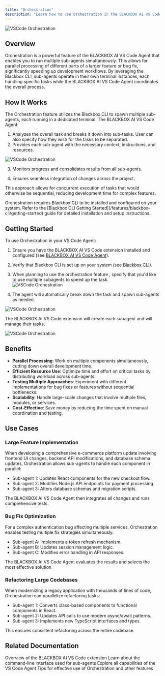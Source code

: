 ```yaml
---
title: "Orchestration"
description: "Learn how to use Orchestration in the BLACKBOX AI VS Code Agent to run multiple sub-agents in parallel for efficient development of large features."
---
```


![VSCode Orchestration](/images/vscode-agent/vscode_agent_orch_agent_create.png)

## Overview

Orchestration is a powerful feature of the BLACKBOX AI VS Code Agent that enables you to run multiple sub-agents simultaneously. This allows for parallel processing of different parts of a larger feature or bug fix, significantly speeding up development workflows. By leveraging the Blackbox CLI, sub-agents operate in their own terminal instances, each handling specific tasks while the BLACKBOX AI VS Code Agent coordinates the overall process.

## How It Works

The Orchestration feature utilizes the Blackbox CLI to spawn multiple sub-agents, each running in a dedicated terminal. The BLACKBOX AI VS Code Agent:

1. Analyzes the overall task and breaks it down into sub-tasks. User can also specify how they wish for the tasks to be separated.
2. Provides each sub-agent with the necessary context, instructions, and resources.

![VSCode Orchestration](/images/vscode-agent/vscode_agent_orch_task_assign.png)

3. Monitors progress and consolidates results from all sub-agents.

4. Ensures seamless integration of changes across the project.

This approach allows for concurrent execution of tasks that would otherwise be sequential, reducing development time for complex features.

<Note>
  Orchestration requires Blackbox CLI to be installed and configured on your system. Refer to the [Blackbox CLI Getting Started](/features/blackbox-cli/getting-started) guide for detailed installation and setup instructions.
</Note>

## Getting Started

To use Orchestration in your VS Code Agent:

1. Ensure you have the BLACKBOX AI VS Code extension installed and configured (see [BLACKBOX AI VS Code Agent](/features/vscode-agent/getting-started)).
2. Verify that Blackbox CLI is set up on your system (see [Blackbox CLI](/features/blackbox-cli/getting-started)).
3. When planning to use the orchestration feature , specify that you'd like to use multiple subagents to speed up the task.
![VSCode Orchestration](/images/vscode-agent/vscode_agent_orch_planning.png)

4. The agent will automatically break down the task and spawn sub-agents as needed.

![VSCode Orchestration](/images/vscode-agent/vscode_agent_orch_agent_create.png)

The BLACKBOX AI VS Code extension will create each subagent and will manage their tasks.

![VSCode Orchestration](/images/vscode-agent/vscode_agent_orch_terminals.png)


## Benefits

- **Parallel Processing**: Work on multiple components simultaneously, cutting down overall development time.
- **Efficient Resource Use**: Optimize time and effort on critical tasks by distributing workload across sub-agents.
- **Testing Multiple Approaches**: Experiment with different implementations for bug fixes or features without sequential bottlenecks.
- **Scalability**: Handle large-scale changes that involve multiple files, modules, or services.
- **Cost-Effective**: Save money by reducing the time spent on manual coordination and testing.

## Use Cases

### Large Feature Implementation

When developing a comprehensive e-commerce platform update involving frontend UI changes, backend API modifications, and database schema updates, Orchestration allows sub-agents to handle each component in parallel:

- Sub-agent 1: Updates React components for the new checkout flow.
- Sub-agent 2: Modifies Node.js API endpoints for payment processing.
- Sub-agent 3: Alters database schemas and migration scripts.

The BLACKBOX AI VS Code Agent then integrates all changes and runs comprehensive tests.

### Bug Fix Optimization

For a complex authentication bug affecting multiple services, Orchestration enables testing multiple fix strategies simultaneously:

- Sub-agent A: Implements a token refresh mechanism.
- Sub-agent B: Updates session management logic.
- Sub-agent C: Modifies error handling in API responses.

The BLACKBOX AI VS Code Agent evaluates the results and selects the most effective solution.

### Refactoring Large Codebases

When modernizing a legacy application with thousands of lines of code, Orchestration can parallelize refactoring tasks:

- Sub-agent 1: Converts class-based components to functional components in React.
- Sub-agent 2: Updates API calls to use modern async/await patterns.
- Sub-agent 3: Implements new TypeScript interfaces and types.

This ensures consistent refactoring across the entire codebase.


## Related Documentation

<CardGroup>
  <Card title="VS Code Agent Introduction" icon="code" href="/features/vscode-agent/introduction">
    Overview of the BLACKBOX AI VS Code extension
  </Card>
  <Card title="Blackbox CLI Introduction" icon="terminal" href="/features/blackbox-cli/introduction">
    Learn about the command-line interface used for sub-agents
  </Card>
  <Card title="VS Code Agent Key Features" icon="star" href="/features/vscode-agent/key-features">
    Explore all capabilities of the VS Code Agent
  </Card>
  <Card title="Best Practices" icon="lightbulb" href="/features/vscode-agent/best-practices">
    Tips for effective use of Orchestration and other features
  </Card>
</CardGroup>

